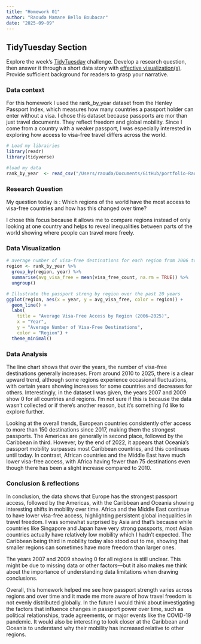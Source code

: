 ```yaml
---
title: "Homework 01"
author: "Raouda Mamane Bello Boubacar"
date: "2025-09-09"
---
```



## TidyTuesday Section

Explore the week's [TidyTuesday](https://github.com/rfordatascience/tidytuesday) challenge. Develop a research question, then answer it through a short data story with [effective visualization(s)]({{< var effective-viz-url >}}).  Provide sufficient background for readers to grasp your narrative.

### Data context 
For this homework I used the rank_by_year dataset from the Henley Passport Index, which measures how many countries a passport holder can enter without a visa. I chose this dataset because passports are mor than just travel documents. They reflect freedom and global mobility. Since I come from a country with a weaker passport, I was especially interested in exploring how access to visa-free travel differs across the world.

```r
# Load my librairies
library(readr) 
library(tidyverse)
```

```r
#load my data
rank_by_year  <- read_csv("/Users/raouda/Documents/GitHub/portfolio-RaoudaBK/src/tt/Data/rank_by_year.csv")
```

### Research Question
My question today is : Which regions of the world have the most access to visa-free countries and how has this changed over time? 

I chose this focus because it allows me to compare regions instead of only looking at one country and helps to reveal inequalities between parts of the world showing where people can travel more freely.

### Data Visualization

```r
# average number of visa-free destinations for each region from 2006 to 2025
region <- rank_by_year %>%
  group_by(region, year) %>%
  summarise(avg_visa_free = mean(visa_free_count, na.rm = TRUE)) %>%
  ungroup()

# Illustrate the passport streng by region over the past 20 years
ggplot(region, aes(x = year, y = avg_visa_free, color = region)) +
  geom_line() +
  labs(
    title = "Average Visa-Free Access by Region (2006–2025)",
    x = "Year",
    y = "Average Number of Visa-Free Destinations",
    color = "Region") +
  theme_minimal()

```

### Data Analysis 

The line chart shows that over the years, the number of visa-free destinations generally increases. From around 2010 to 2025, there is a clear upward trend, although some regions experience occasional fluctuations, with certain years showing increases for some countries and decreases for others. Interestingly, in the dataset I was given, the years 2007 and 2009 show 0 for all countries and regions. I’m not sure if this is because the data wasn’t collected or if there’s another reason, but it’s something I’d like to explore further.

Looking at the overall trends, European countries consistently offer access to more than 150 destinations since 2017, making them the strongest passports. The Americas are generally in second place, followed by the Caribbean in third. However, by the end of 2022, it appears that Oceania’s passport mobility surpasses most Caribbean countries, and this continues until today. In contrast, African countries and the Middle East have much lower visa-free access, with Africa having fewer than 75 destinations even though there has been a slight increase compared to 2010.


### Conclusion & reflections
In conclusion, the data shows that Europe has the strongest passport access, followed by the Americas, with the Caribbean and Oceania showing interesting shifts in mobility over time. Africa and the Middle East continue to have lower visa-free access, highlighting persistent global inequalities in travel freedom. I was somewhat surprised by Asia and that's because while countries like Singapore and Japan have very strong passports, most Asian countries actually have relatively low mobility which I hadn’t expected. The Caribbean being third in mobility today also stood out to me, showing that smaller regions can sometimes have more freedom than larger ones.

The years 2007 and 2009 showing 0 for all regions is still unclear. This might be due to missing data or other factors—but it also makes me think about the importance of understanding data limitations when drawing conclusions.

Overall, this homework helped me see how passport strength varies across regions and over time and it made me more aware of how travel freedom is not evenly distributed globally. In the future I would think about investigating the factors that influence changes in passport power over time, such as political relationships, trade agreements, or major events like the COVID-19 pandemic. It would also be interesting to look closer at the Caribbean and Oceania to understand why their mobility has increased relative to other regions.  
